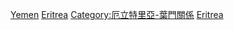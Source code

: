 [[Category:厄立特里亞邊界|Yemen]]
[[Category:葉門邊界|Eritrea]]
[[Category:厄立特里亞-葉門關係|Category:厄立特里亞-葉門關係]]
[[Category:海上邊界|Eritrea]]